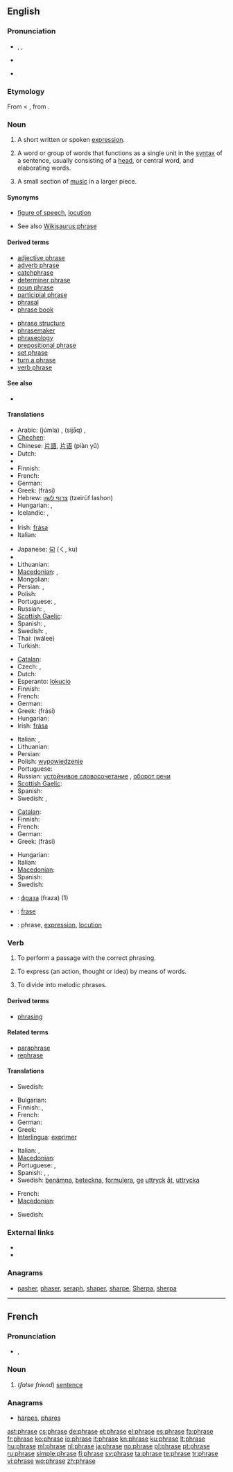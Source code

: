 ==English==

===Pronunciation===
* {{enPR|frāz}}, {{IPA|/fɹeɪz/}}, {{SAMPA|/fr\eIz/}}
* {{audio|en-us-phrase.ogg|Audio (US)}}
*: {{rhymes|eɪz}}
* {{homophones|frays}}

===Etymology===
From {{etyl|LL.}} {{term|phrasis||diction|lang=la}} < {{etyl|grc|en}} {{term|φράσις||manner of expression|lang=grc|tr=phrasis}}, from {{term|φράζω||I tell, express|lang=grc|tr=phrazō}}.

===Noun===
{{en-noun}}
{{examples-right|sense=grammar|examples=[[noun phrase|noun '''phrase''']]: ''the big bird'' - head: ''bird''}}

# A short written or spoken [[expression]].
# {{grammar}} A word or group of words that functions as a single unit in the [[syntax]] of a sentence, usually consisting of a [[head]], or central word, and elaborating words.
# {{music}} A small section of [[music]] in a larger piece.

====Synonyms====
* {{sense|expression}} [[figure of speech]], [[locution]]
* See also [[Wikisaurus:phrase]]

====Derived terms====
{{rel-top|Terms derived from the noun ''phrase''}}
* [[adjective phrase]]
* [[adverb phrase]]
* [[catchphrase]]
* [[determiner phrase]]
* [[noun phrase]]
* [[participial phrase]]
* [[phrasal]]
* [[phrase book]]
{{rel-mid}}
* [[phrase structure]]
* [[phrasemaker]]
* [[phraseology]]
* [[prepositional phrase]]
* [[set phrase]]
* [[turn a phrase]]
* [[verb phrase]]
{{rel-bottom}}

====See also====
* {{pedia}}

====Translations====
{{trans-top|short written or spoken expression}}
* Arabic: {{Arab|[[جملة|جُمْلَة]]}} (júmla) {{f}}, {{Arab|[[سياق|سِيَاق]]}} (sijāq) {{f}}, {{Arab|[[تعبير|تَعْبِير]]}} {{IPAchar|(taʕbīr)}} {{f}}
* [[Chechen]]: {{tø|ce|алар}}
* Chinese: [[片語]], [[片语]] (piàn yǔ)
* Dutch: {{t+|nl|uitspraak|f}}
* {{trreq|Esperanto}}
* Finnish: {{t-|fi|ilmaus}}
* French: {{t+|fr|expression|f}}
* German: {{t+|de|Redewendung|f}}
* Greek: {{t+|el|φράση|f}} (frási)
* Hebrew: [[צרוף לשון]] (tzeirüf lashon) {{g|Hebrew}}
* Hungarian: {{t+|hu|mondás}}, {{t+|hu|kifejezés}}
* Icelandic: {{t-|is|frasi}}, {{t+|is|málsháttur}}
* {{trreq|Indonesian}}
* Irish: [[frása]] {{m}}
* Italian: {{t+|it|espressione|f}}
{{trans-mid}}
* Japanese: [[句]] (く, ku)
* {{trreq|Latvian}}
* Lithuanian: {{t+|lt|žodžių junginys|m|xs=Lithuanian}}
* [[Macedonian]]: {{t-|mk|фраза|f|tr=fráza}},  {{t-|mk|израз|m|tr=ízraz}}
* Mongolian: {{t|mn|хэлц|tr=helc|sc=Cyrl|xs=Mongolian}}
* Persian: {{t|fa|عبارت |xs=Persian}},  {{t|fa|گروه واژه|tr=goruh vajhe|xs=Persian}}
* Polish: {{t+|pl|zdanie|n}}
* Portuguese: {{t+|pt|expressão|f}}, {{t+|pt|locução|f}}
* Russian: {{t+|ru|фраза|f}}, {{t+|ru|выражение|n}}
* [[Scottish Gaelic]]: {{t-|gd|abairt|f|xs=Scottish Gaelic}}
* Spanish: {{t+|es|expresión|f}}, {{t+|es|frase|f}}
* Swedish: {{t+|sv|fras|c}}, {{t+|sv|uttryck|n}}
* Thai: {{Thai|[[วลี]]}} (wálee)
* Turkish: {{t+|tr|deyim}}
{{trans-bottom}}

{{trans-top|grammar: group of two or more words that express an idea but do not form a complete sentence}}
* [[Catalan]]: {{t-|ca|sintagma|m}}
* Czech: {{t+|cs|slovní spojení|n}}, {{t+|cs|sousloví|n}}
* Dutch: {{t+|nl|frase|f}}
* Esperanto: [[lokucio]]
* Finnish: {{t+|fi|lauseke}}
* French: {{t+|fr|locution|f}}
* German: {{t+|de|Redewendung|f}}
* Greek: {{t+|el|φράση|f}} (frási)
* Hungarian: {{t|hu|szókapcsolat}}
* Irish: [[frása]] {{m}}
{{trans-mid}}
* Italian: {{t+|it|locuzione|f}},  {{t+|it|polirematica|f}}
* Lithuanian: {{t+|lt|žodžių junginys|m|xs=Lithuanian}}
* Persian: {{t|fa|گروه واژه|tr=goruh vajhe|xs=Persian}}
* Polish: [[wypowiedzenie]] {{n}}
* Portuguese: {{t+|pt|frase|f}}
* Russian: [[устойчивое словосочетание]] {{n}}, [[оборот речи]]
* [[Scottish Gaelic]]: {{t-|gd|abairt|f|xs=Scottish Gaelic}}
* Spanish: {{t+|es|sintagma|m}}
* Swedish: {{t+|sv|fras|c}}, {{t+|sv|uttryck|n}}
{{trans-bottom}}

{{trans-top|music: small section of music in a larger piece}}
* [[Catalan]]: {{t+|ca|frase|f}}
* Finnish: {{t+|fi|fraasi}}
* French: {{t+|fr|phrase|f}}
* German: {{t+|de|Phrase|f}}
* Greek: {{t+|el|φράση|f}} (frási)
{{trans-mid}}
* Hungarian: {{t+|hu|frázis}}
* Italian: {{t+|it|frase|f}}
* [[Macedonian]]: {{t-|mk|фраза|f|tr=fráza}}
* Spanish: {{t+|es|frase|f}}
* Swedish: {{t+|sv|fras|c}}
{{trans-bottom}}

<!--Remove this section once all of the translations below have been moved into the tables above.-->
{{checktrans-top}}
* {{ttbc|Bulgarian}}: [[фраза]] (fraza) {{f}} (1)
* {{ttbc|Indonesian}}: [[frase]]
* {{ttbc|Interlingua}}: phrase, [[expression#Interlingua|expression]], [[locution#Interlingua|locution]]
{{trans-bottom}}

===Verb===
{{en-verb|phras|ing}}

# {{intransitive}}{{music}} To perform a passage with the correct phrasing.
# {{transitive}}To express (an action, thought or idea) by means of words.
# {{transitive}}{{music}} To divide into melodic phrases.

====Derived terms====
* [[phrasing]]

====Related terms====
* [[paraphrase]]
* [[rephrase]]

====Translations====
{{trans-top|music: to perform a passage with the correct phrasing}}
* Swedish: {{t-|sv|frasera}}
{{trans-mid}}
{{trans-bottom}}

{{trans-top|to express by means of words}}
* Bulgarian: {{t+|bg|изразявам}}
* Finnish: {{t+|fi|ilmaista}}, {{t-|fi|fraseerata}}
* French: {{t+|fr|exprimer}}
* German: {{t+|de|formulieren}}
* Greek: {{t-|el|φράζειν}}
* [[Interlingua]]: [[exprimer#Interlingua|exprimer]]
{{trans-mid}}
* Italian: {{t+|it|esprimere}}, {{t+|it|redigere}}
* [[Macedonian]]: {{t|mk|изразува|tr=izrázuva}}
* Portuguese: {{t+|pt|exprimir}}, {{t+|pt|expressar}}
* Spanish: {{t-|es|formular}}, {{t-|es|expresar}}, {{t+|es|frasear}}
* Swedish: [[benämna]], [[beteckna]], [[formulera]], [[ge]] [[uttryck]] [[åt]], [[uttrycka]]
{{trans-bottom}}

{{trans-top|music: to divide into melodic phrases}}
* French: {{t+|fr|phraser}}
* [[Macedonian]]: {{t|mk|фразира|tr=frazíra}}
{{trans-mid}}
* Swedish: {{t-|sv|frasera}}
{{trans-bottom}}

===External links===
* {{R:Webster 1913}}
* {{R:Century 1911}}

===Anagrams===
* [[pasher#English|pasher]], [[phaser#English|phaser]], [[seraph#English|seraph]], [[shaper#English|shaper]], [[sharpe#English|sharpe]], [[Sherpa#English|Sherpa]], [[sherpa#English|sherpa]]

----

==French==

===Pronunciation===
* {{IPA|/fʁaz/|lang=fr}}, {{SAMPA|/fRaz/|lang=fr}}
*: {{audio|Fr-phrase.ogg|audio}}

===Noun===
{{fr-noun|f}}

# (''false friend'') [[sentence]]

===Anagrams===
* [[harpes#French|harpes]], [[phares#French|phares]]

[[ast:phrase]]
[[cs:phrase]]
[[de:phrase]]
[[et:phrase]]
[[el:phrase]]
[[es:phrase]]
[[fa:phrase]]
[[fr:phrase]]
[[ko:phrase]]
[[io:phrase]]
[[it:phrase]]
[[kn:phrase]]
[[ku:phrase]]
[[lt:phrase]]
[[hu:phrase]]
[[ml:phrase]]
[[nl:phrase]]
[[ja:phrase]]
[[no:phrase]]
[[pl:phrase]]
[[pt:phrase]]
[[ru:phrase]]
[[simple:phrase]]
[[fi:phrase]]
[[sv:phrase]]
[[ta:phrase]]
[[te:phrase]]
[[tr:phrase]]
[[vi:phrase]]
[[wo:phrase]]
[[zh:phrase]]